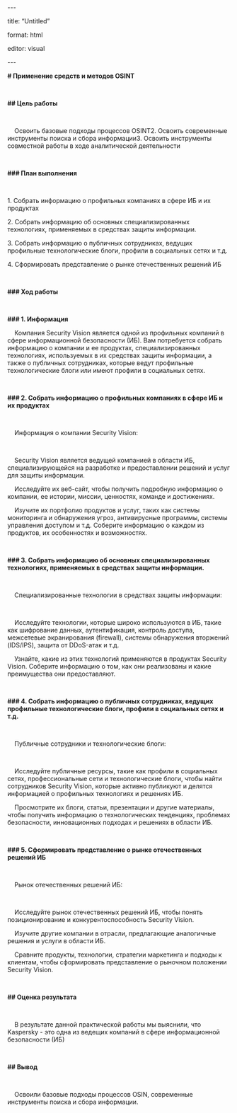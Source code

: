 \-\--

title: "Untitled"

format: html

editor: visual

\-\--

**\# Применение средств и методов OSINT**

\

**\## Цель работы**

\

    Освоить базовые подходы процессов OSINT2. Освоить современные инструменты поиска и сбора информации3. Освоить инструменты совместной работы в ходе аналитической деятельности

\

**\### План выполнения**

\

1\. Собрать информацию о профильных компаниях в сфере ИБ и их продуктах

2\. Собрать информацию об основных специализированных технологиях, применяемых в средствах защиты информации.

3\. Собрать информацию о публичных сотрудниках, ведущих профильные технологические блоги, профили в социальных сетях и т.д.

4\. Сформировать представление о рынке отечественных решений ИБ

\

**\### Ход работы**

\

**\### 1. Информация**

    Компания Security Vision является одной из профильных компаний в сфере информационной безопасности (ИБ). Вам потребуется собрать информацию о компании и ее продуктах, специализированных технологиях, используемых в их средствах защиты информации, а также о публичных сотрудниках, которые ведут профильные технологические блоги или имеют профили в социальных сетях.

\

**\### 2. Собрать информацию о профильных компаниях в сфере ИБ и их продуктах**

\

    Информация о компании Security Vision:

\

    Security Vision является ведущей компанией в области ИБ, специализирующейся на разработке и предоставлении решений и услуг для защиты информации.

    Исследуйте их веб-сайт, чтобы получить подробную информацию о компании, ее истории, миссии, ценностях, команде и достижениях.

    Изучите их портфолио продуктов и услуг, таких как системы мониторинга и обнаружения угроз, антивирусные программы, системы управления доступом и т.д. Соберите информацию о каждом из продуктов, их особенностях и возможностях.

\

**\### 3. Собрать информацию об основных специализированных технологиях, применяемых в средствах защиты информации.**

\

    Специализированные технологии в средствах защиты информации:

\

    Исследуйте технологии, которые широко используются в ИБ, такие как шифрование данных, аутентификация, контроль доступа, межсетевые экранирования (firewall), системы обнаружения вторжений (IDS/IPS), защита от DDoS-атак и т.д.

    Узнайте, какие из этих технологий применяются в продуктах Security Vision. Соберите информацию о том, как они реализованы и какие преимущества они предоставляют.

\

**\### 4. Собрать информацию о публичных сотрудниках, ведущих профильные технологические блоги, профили в социальных сетях и т.д.**

\

    Публичные сотрудники и технологические блоги:

\

    Исследуйте публичные ресурсы, такие как профили в социальных сетях, профессиональные сети и технологические блоги, чтобы найти сотрудников Security Vision, которые активно публикуют и делятся информацией о профильных технологиях и решениях ИБ.

    Просмотрите их блоги, статьи, презентации и другие материалы, чтобы получить информацию о технологических тенденциях, проблемах безопасности, инновационных подходах и решениях в области ИБ.

\

**\### 5. Сформировать представление о рынке отечественных решений ИБ**

\

    Рынок отечественных решений ИБ:

\

    Исследуйте рынок отечественных решений ИБ, чтобы понять позиционирование и конкурентоспособность Security Vision.

    Изучите другие компании в отрасли, предлагающие аналогичные решения и услуги в области ИБ.

    Сравните продукты, технологии, стратегии маркетинга и подходы к клиентам, чтобы сформировать представление о рыночном положении Security Vision.

\

**\## Оценка результата**

\

    В результате данной практической работы мы выяснили, что Kaspersky - это одна из ведещих компаний в сфере информационной безопасности (ИБ)

\

**\## Вывод**

\

    Освоили базовые подходы процессов OSIN, современные инструменты поиска и сбора информации.